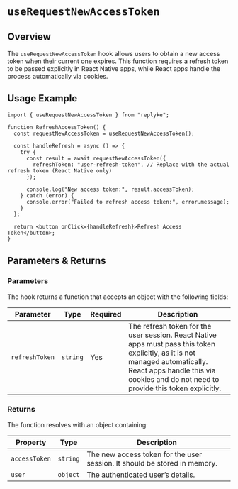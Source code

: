 # `useRequestNewAccessToken`

## Overview
The `useRequestNewAccessToken` hook allows users to obtain a new access token when their current one expires. This function requires a refresh token to be passed explicitly in React Native apps, while React apps handle the process automatically via cookies.

## Usage Example

```tsx
import { useRequestNewAccessToken } from "replyke";

function RefreshAccessToken() {
  const requestNewAccessToken = useRequestNewAccessToken();

  const handleRefresh = async () => {
    try {
      const result = await requestNewAccessToken({
        refreshToken: "user-refresh-token", // Replace with the actual refresh token (React Native only)
      });

      console.log("New access token:", result.accessToken);
    } catch (error) {
      console.error("Failed to refresh access token:", error.message);
    }
  };

  return <button onClick={handleRefresh}>Refresh Access Token</button>;
}
```

## Parameters & Returns

### Parameters
The hook returns a function that accepts an object with the following fields:

| Parameter       | Type      | Required | Description |
| --------------- | --------- | -------- | ----------- |
| `refreshToken`  | `string`  | Yes      | The refresh token for the user session. React Native apps must pass this token explicitly, as it is not managed automatically. React apps handle this via cookies and do not need to provide this token explicitly. |

### Returns
The function resolves with an object containing:

| Property         | Type      | Description |
|------------------|-----------|-------------|
| `accessToken`    | `string`  | The new access token for the user session. It should be stored in memory. |
| `user`           | `object`  | The authenticated user’s details. |

